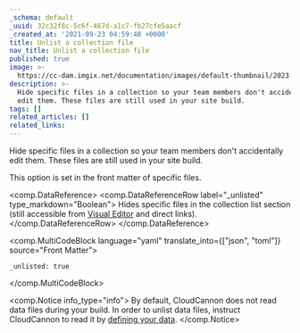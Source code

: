 ```yaml
---
_schema: default
_uuid: 32c32f8c-5c6f-467d-a1c7-fb27cfe5aacf
_created_at: '2021-09-23 04:59:48 +0000'
title: Unlist a collection file
nav_title: Unlist a collection file
published: true
image: >-
  https://cc-dam.imgix.net/documentation/images/default-thumbnail/2023-Q4/CloudCannon-Documentation-Thumbnail.png
description: >-
  Hide specific files in a collection so your team members don't accidentally
  edit them. These files are still used in your site build.
tags: []
related_articles: []
related_links:
---
```

Hide specific files in a collection so your team members don't accidentally edit them. These files are still used in your site build.

This option is set in the front matter of specific files.

<comp.DataReference>
  <comp.DataReferenceRow label="_unlisted" type_markdown="Boolean">
    Hides specific files in the collection list section (still accessible from [Visual Editor](/documentation/articles/introducing-the-visual-editor/) and direct links).
  </comp.DataReferenceRow>
</comp.DataReference>

<comp.MultiCodeBlock language="yaml" translate_into={["json", "toml"]} source="Front Matter">
```
_unlisted: true
```
</comp.MultiCodeBlock>

<comp.Notice info_type="info">
  By default, CloudCannon does not read data files during your build. In order to unlist data files, instruct CloudCannon to read it by [defining your data](/documentation/articles/defining-your-data/).
</comp.Notice>
